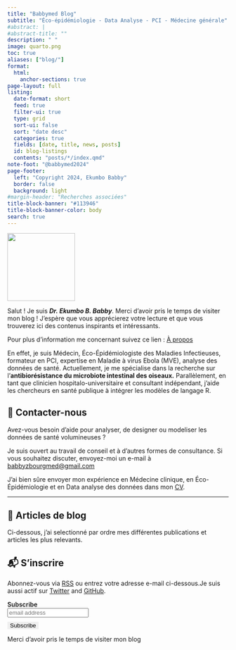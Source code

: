```yaml
---
title: "Babbymed Blog"
subtitle: "Éco-épidémiologie - Data Analyse - PCI - Médecine générale"
#abstract: |
#abstract-title: ""
description: " "
image: quarto.png
toc: true
aliases: ["blog/"]
format:
  html:
    anchor-sections: true
page-layout: full
listing:
  date-format: short
  feed: true
  filter-ui: true
  type: grid
  sort-ui: false
  sort: "date desc"
  categories: true
  fields: [date, title, news, posts]
  id: blog-listings
  contents: "posts/*/index.qmd"
note-foot: "@babbymed2024"
page-footer:
  left: "Copyright 2024, Ekumbo Babby" 
  border: false
  background: light
#margin-header: "Recherches associées"
title-block-banner: "#113946"
title-block-banner-color: body
search: true
---
```


::: {.profile-header layout="[21,79]"}
![](bbz_pass.jpg){.profile-pic width="154"}

Salut ! Je suis ***Dr. Ekumbo B. Babby***. Merci d’avoir pris le temps de visiter mon blog ! J’espère que vous apprécierez votre lecture et que vous trouverez ici des contenus inspirants et intéressants.

Pour plus d'information me concernant suivez ce lien : [À propos](https://babbymed.github.io/about.rmd)

En effet, je suis Médecin, Éco-Épidémiologiste des Maladies Infectieuses, formateur en PCI, expertise en Maladie à virus Ebola (MVE), analyse des données de santé. Actuellement, je me spécialise dans la recherche sur l’**antibiorésistance du microbiote intestinal des oiseaux.** Parallèlement, en tant que clinicien hospitalo-universitaire et consultant indépendant, j’aide les chercheurs en santé publique à intégrer les modèles de langage R.
:::

## 💼 Contacter-nous

Avez-vous besoin d’aide pour analyser, de designer ou modeliser les données de santé volumineuses ?

Je suis ouvert au travail de conseil et à d’autres formes de consultance. Si vous souhaitez discuter, envoyez-moi un e-mail à [babbyzbourgmed\@gmail.com](babbyzbourgmed@gmail.com)

J'ai bien sûre envoyer mon expérience en Médecine clinique, en Éco-Épidémiologie et en Data analyse des données dans mon [CV](https://babbymed.github.io/cv.qmd/).

------------------------------------------------------------------------

## 📮 Articles de blog

Ci-dessous, j'ai selectionné par ordre mes différentes publications et articles les plus relevants.

::: {#blog-listings}
:::

## 📬 S'inscrire

Abonnez-vous via [<i class="bi bi-rss"></i> RSS](https://babbymed.github.io/blog.qmd/index.xml) ou entrez votre adresse e-mail ci-dessous.Je suis aussi actif sur [Twitter](https://twitter.com/khelomite) and [GitHub](https://github.com/Babbymed).

```{=html}
<span style="font-weight: 600;">Subscribe</span>

<!-- Begin Mailchimp Signup Form -->
<link href="http://cdn-images.mailchimp.com/embedcode/slim-10_7_dtp.css" rel="stylesheet" type="text/css">
<style type="text/css">
    #mc_embed_signup{background:"#113946"; clear:left; font:14px Helvetica,Arial,sans-serif;  width:170px;}
    /* Add your own Mailchimp form style overrides in your site stylesheet or in this style block.
       We recommend moving this block and the preceding CSS link to the HEAD of your HTML file. */
    #mc-embedded-subscribe-form{margin-right:-5px;}
    #mc-embedded-subscribe-form input:not(.email) {
  background-color: "#164859";
  border: none;
}
</style>
<div id="mc_embed_signup">
<form action="<site_url>" method="post" id="mc-embedded-subscribe-form" name="mc-embedded-subscribe-form" class="validate" target="_blank" novalidate>
    <div id="mc_embed_signup_scroll">

    <input type="email" value="" name="EMAIL" class="email" id="mce-EMAIL" placeholder="email address" required>
    <!-- real people should not fill this in and expect good things - do not remove this or risk form bot signups-->
    <div style="position: absolute; left: -5000px;" aria-hidden="true"><input type="text" name="b_f718424fc5df77c22533bdaa6_a3c37fb57b" tabindex="-1" value=""></div>
        <div class="optionalParent">
            <div class="clear foot" style="margin-top: 10px;">
                <input type="submit" value="Subscribe" name="subscribe" id="mc-embedded-subscribe" class="button">
                <p class="brandingLogo"></p>
            </div>
        </div>
    </div>
</form>
</div>

<!--End mc_embed_signup-->
```
Merci d’avoir pris le temps de visiter mon blog

